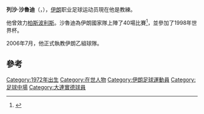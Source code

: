 {{Football player infobox |
  playername = 沙魯迪|
  image    = Reza Shahroudi 2019.jpg |
  fullname = Reza Shahroudi|
  nickname = ''Reza Maldini, Maldini''|
  dateofbirth = {{birth date and age|1972|2|21}} |
  cityofbirth = {{flagicon|Iran}} [[德黑蘭|德黑蘭]] |
  countryofbirth = [[伊朗|伊朗]] |
  currentclub = |
  clubnumber =|
  position = [[教練|教練]] ([[左翼|左翼]])|
  youthyears =|
  youthclubs =|
  years = 1992-1997<br/>1997<br/>1997-2000<br/>2000<br/>2001-2003<br/>2003-2005<br/>2005-2006|
  clubs = [[柏斯波利斯足球俱樂部|柏斯波利斯]]<br/>{{tsl|en|Altay S.K.||阿勒泰}}<br/>[[柏斯波利斯足球俱樂部|柏斯波利斯]]<br/>[[大連實德|大連實德]]<br/>[[柏斯波利斯足球俱樂部|柏斯波利斯]]<br/>大不裡士<br/>[[培坎足球會|柏辛]]| 
  caps(goals) = <br>4 (0)|
  nationalyears = 1994-1998|
  nationalteam = {{flagicon|Iran}} [[伊朗國家足球隊|伊朗]] |
  nationalcaps(goals) = 40 (5) |
  managerclubs = {{tsl|en|Damash Iranian F.C.||達瑪希}}|
  manageryears = 2006-2007|
  pcupdate = 29 December 2006|
  ntupdate = 29 December 2006|
}}
'''列沙·沙魯迪'''（{{lang-fa|رضا شاهرودی}}，{{bd|1972年|2月21日|}}），[[伊朗|伊朗]]职业足球运动员現在他是{{tsl|en|Damash Iranian F.C.||達瑪希}}教練。

他曾效力[[柏斯波利斯足球俱樂部|柏斯波利斯]]。沙魯迪為伊朗國家隊上陣了40場比賽<ref>{{cite web|publisher=[[RSSSF|RSSSF]]|author=Mamrud, Roberto|title=Iran - Record International Players|url=http://www.rsssf.com/miscellaneous/iran-recintlp.html|date=2009-10-29|accessdate=2010-06-19|archive-date=2013-09-21|archive-url=https://web.archive.org/web/20130921162926/http://www.rsssf.com/miscellaneous/iran-recintlp.html|dead-url=no}}</ref>，並參加了1998年世界杯。

2006年7月，他正式執教伊朗乙組球隊{{tsl|en|Damash Iranian F.C.||達瑪希}}。

==參考==
{{reflist}}

{{DEFAULTSORT:Shahroudi, Reza}}
[[Category:1972年出生|Category:1972年出生]]
[[Category:在世人物|Category:在世人物]]
[[Category:伊朗足球運動員|Category:伊朗足球運動員]]
[[Category:足球中場|Category:足球中場]]
[[Category:大連實德球員|Category:大連實德球員]]